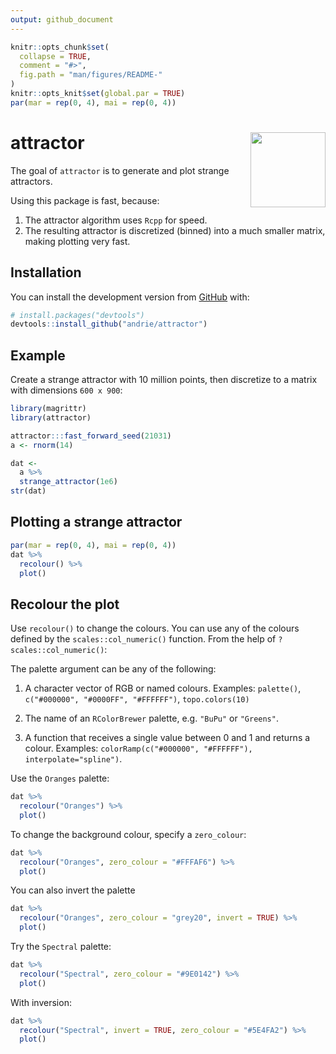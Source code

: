 ```yaml
---
output: github_document
---
```


<!-- README.md is generated from README.Rmd. Please edit that file -->

```r
knitr::opts_chunk$set(
  collapse = TRUE,
  comment = "#>",
  fig.path = "man/figures/README-"
)
knitr::opts_knit$set(global.par = TRUE)
par(mar = rep(0, 4), mai = rep(0, 4))
```

# attractor <img src="man/figures/attractor-logo.png" align="right" width="120" />


<!-- badges: start -->
<!-- badges: end -->

The goal of `attractor` is to generate and plot strange attractors.

Using this package is fast, because:

1. The attractor algorithm uses `Rcpp` for speed.
1. The resulting attractor is discretized (binned) into a much smaller matrix, making plotting very fast.



## Installation

You can install the development version from [GitHub](https://github.com/) with:

``` r
# install.packages("devtools")
devtools::install_github("andrie/attractor")
```

## Example

Create a strange attractor with 10 million points, then discretize to a matrix with dimensions `600 x 900`:


```r
library(magrittr)
library(attractor)

attractor:::fast_forward_seed(21031)
a <- rnorm(14)

dat <- 
  a %>% 
  strange_attractor(1e6)
str(dat)
```


## Plotting a strange attractor

```r
par(mar = rep(0, 4), mai = rep(0, 4))
dat %>% 
  recolour() %>% 
  plot()
```


## Recolour the plot

Use `recolour()` to change the colours. You can use any of the colours defined by the `scales::col_numeric()` function. From the help of `?scales::col_numeric()`:

The palette argument can be any of the following:

1. A character vector of RGB or named colours. Examples: `palette()`, `c("#000000", "#0000FF", "#FFFFFF")`, `topo.colors(10)`

2. The name of an `RColorBrewer` palette, e.g. `"BuPu"` or `"Greens"`.

3. A function that receives a single value between 0 and 1 and returns a colour. Examples: `colorRamp(c("#000000", "#FFFFFF"), interpolate="spline")`.


Use the `Oranges` palette:

```r
dat %>% 
  recolour("Oranges") %>%
  plot()
```

To change the background colour, specify a `zero_colour`:

```r
dat %>% 
  recolour("Oranges", zero_colour = "#FFFAF6") %>%
  plot()
```

You can also invert the palette

```r
dat %>% 
  recolour("Oranges", zero_colour = "grey20", invert = TRUE) %>%
  plot()
```

Try the `Spectral` palette:


```r
dat %>% 
  recolour("Spectral", zero_colour = "#9E0142") %>%
  plot()
```

With inversion:

```r
dat %>% 
  recolour("Spectral", invert = TRUE, zero_colour = "#5E4FA2") %>%
  plot()
```


